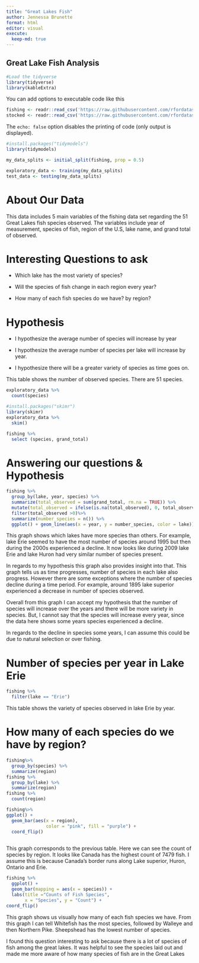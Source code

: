```yaml
---
title: "Great Lakes Fish"
author: Jennessa Brunette
format: html
editor: visual
execute: 
  keep-md: true
---
```


## Great Lake Fish Analysis

```r
#Load the tidyverse
library(tidyverse)
library(kableExtra)

```

You can add options to executable code like this

```r
fishing <- readr::read_csv('https://raw.githubusercontent.com/rfordatascience/tidytuesday/master/data/2021/2021-06-08/fishing.csv')
stocked <- readr::read_csv('https://raw.githubusercontent.com/rfordatascience/tidytuesday/master/data/2021/2021-06-08/stocked.csv')

```

The `echo: false` option disables the printing of code (only output is displayed).

```r
#install.packages("tidymodels")
library(tidymodels)

my_data_splits <- initial_split(fishing, prop = 0.5)

exploratory_data <- training(my_data_splits)
test_data <- testing(my_data_splits)
```

# About Our Data

This data includes 5 main variables of the fishing data set regarding the 51 Great Lakes fish species observed. The variables include year of measurement, species of fish, region of the U.S, lake name, and grand total of observed.

# Interesting Questions to ask

-   Which lake has the most variety of species?

-   Will the species of fish change in each region every year?

-   How many of each fish species do we have? by region?

# Hypothesis

-   I hypothesize the average number of species will increase by year

-   I hypothesize the average number of species per lake will increase by year.

-   I hypothesize there will be a greater variety of species as time goes on.

This table shows the number of observed species. There are 51 species.

```r
exploratory_data %>%
  count(species)
```

```r
#install.packages("skimr")
library(skimr)
exploratory_data %>%
  skim()
```

```r
fishing %>%
  select (species, grand_total)
```

# Answering our questions & Hypothesis

```r
fishing %>%
  group_by(lake, year, species) %>%
  summarize(total_observed = sum(grand_total, rm.na = TRUE)) %>%
  mutate(total_observed = ifelse(is.na(total_observed), 0, total_observed))%>%
  filter(total_observed >0)%>%
  summarize(number_species = n()) %>%
  ggplot() + geom_line(aes(x = year, y = number_species, color = lake))
```

This graph shows which lakes have more species than others. For example, lake Erie seemed to have the most number of species around 1995 but then during the 2000s experienced a decline. It now looks like during 2009 lake Erie and lake Huron had very similar number of species present.

In regards to my hypothesis this graph also provides insight into that. This graph tells us as time progresses, number of species in each lake also progress. However there are some exceptions where the number of species decline during a time period. For example, around 1895 lake superior experienced a decrease in number of species observed.

Overall from this graph I can accept my hypothesis that the number of species will increase over the years and there will be more variety in species. But, I cannot say that the species will increase every year, since the data here shows some years species experienced a decline.

In regards to the decline in species some years, I can assume this could be due to natural selection or over fishing.

# Number of species per year in Lake Erie

```r
fishing %>%
  filter(lake == "Erie")
```

This table shows the variety of species observed in lake Erie by year.

# How many of each species do we have by region?

```r
fishing%>%
  group_by(species) %>%
  summarize(region)
fishing %>%
  group_by(lake) %>%
  summarize(region)
fishing %>%
  count(region)
```

```r
fishing%>%
ggplot() +
  geom_bar(aes(x = region),
               color = "pink", fill = "purple") +
  coord_flip()
  
```

This graph corresponds to the previous table. Here we can see the count of species by region. It looks like Canada has the highest count of 7479 fish. I assume this is because Canada's border runs along Lake superior, Huron, Ontario and Erie.

```r
fishing %>%
  ggplot() +
  geom_bar(mapping = aes(x = species)) +
  labs(title ="Counts of Fish Species",
       x = "Species", y = "Count") +
coord_flip()
```

This graph shows us visually how many of each fish species we have. From this graph I can tell Whitefish has the most species, followed by Walleye and then Northern Pike. Sheepshead has the lowest number of species.

I found this question interesting to ask because there is a lot of species of fish among the great lakes. It was helpful to see the species laid out and made me more aware of how many species of fish are in the Great Lakes
